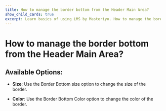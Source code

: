 ---
title: How to manage the border bottom from the Header Main Area?
show_child_cards: true
excerpt: Learn basics of using LMS by Masteriyo. How to manage the border bottom from the Header Main Area.
---

# How to manage the border bottom from the Header Main Area?

## Available Options:

- **Size**: Use the Border Bottom size option to change the size of the border.

- **Color**: Use the Border Bottom Color option to change the color of the border.



